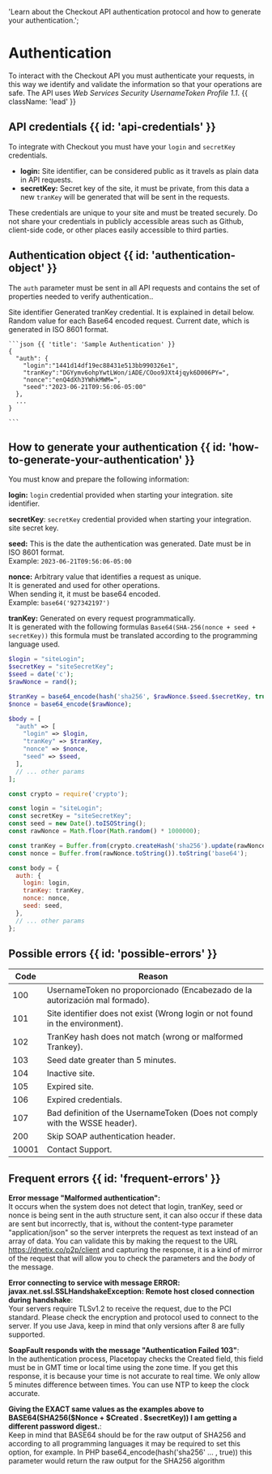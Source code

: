   'Learn about the Checkout API authentication protocol and how to generate your authentication.';
  
# Authentication

To interact with the Checkout API you must authenticate your requests, in this way we identify and validate the information so that your operations are safe. The API uses *Web Services Security UsernameToken Profile 1.1*. {{ className: 'lead' }}

## API credentials {{ id: 'api-credentials' }}

To integrate with Checkout you must have your `login` and `secretKey` credentials.

- **login:** Site identifier, can be considered public as it travels as plain data in API requests.
- **secretKey:** Secret key of the site, it must be private, from this data a new `tranKey` will be generated that will be sent in the requests.

<Note>
  These credentials are unique to your site and must be treated securely. Do not share your credentials in publicly accessible areas such as Github, client-side code, or other places easily accessible to third parties.
</Note>

## Authentication object {{ id: 'authentication-object' }}

The `auth` parameter must be sent in all API requests and contains the set of properties needed to verify authentication..

<Row>
  <Col>
    <Properties>
      <Property name="auth.login" type="string">
        Site identifier
      </Property>
      <Property name="auth.tranKey" type="string">
        Generated tranKey credential. It is explained in detail below.
      </Property>
      <Property name="auth.nonce" type="string">
        Random value for each Base64 encoded request.
      </Property>
      <Property name="auth.seed" type="string">
        Current date, which is generated in ISO 8601 format.
      </Property>
    </Properties>
  </Col>
  <Col sticky>

    ```json {{ 'title': 'Sample Authentication' }}
    {    
      "auth": {
        "login":"1441d14df19ec88431e513bb990326e1",
        "tranKey":"DGYymv6ohpYwtLWon/iADE/COoo9JXt4jqyk6D006PY=",
        "nonce":"enQ4dXh3YWhkMWM=",
        "seed":"2023-06-21T09:56:06-05:00"
      },
      ...
    }

    ```

  </Col>
</Row>


## How to generate your authentication {{ id: 'how-to-generate-your-authentication' }} 

You must know and prepare the following information:

**login:** `login` credential provided when starting your integration. site identifier.

**secretKey**: `secretKey` credential provided when starting your integration. site secret key.

**seed:** This is the date the authentication was generated. Date must be in ISO 8601 format.    
Example: `2023-06-21T09:56:06-05:00`

**nonce:** Arbitrary value that identifies a request as unique.   
It is generated and used for other operations.   
When sending it, it must be base64 encoded.   
Example: `base64('927342197')`

**tranKey:** Generated on every request programmatically.   
It is generated with the following formulas `Base64(SHA-256(nonce + seed + secretKey))` this formula must be translated according to the programming language used.


<CodeGroup title="Generate authentication">

```php
$login = "siteLogin";
$secretKey = "siteSecretKey";
$seed = date('c');
$rawNonce = rand();

$tranKey = base64_encode(hash('sha256', $rawNonce.$seed.$secretKey, true));
$nonce = base64_encode($rawNonce);

$body = [
  "auth" => [
    "login" => $login,
    "tranKey" => $tranKey,
    "nonce" => $nonce,
    "seed" => $seed,
  ],
  // ... other params
];
```

```js
const crypto = require('crypto');

const login = "siteLogin";
const secretKey = "siteSecretKey";
const seed = new Date().toISOString();
const rawNonce = Math.floor(Math.random() * 1000000);

const tranKey = Buffer.from(crypto.createHash('sha256').update(rawNonce + seed + secretKey).digest(), 'binary').toString('base64');
const nonce = Buffer.from(rawNonce.toString()).toString('base64');

const body = {
  auth: {
    login: login,
    tranKey: tranKey,
    nonce: nonce,
    seed: seed,
  },
  // ... other params
};
```

</CodeGroup>

## Possible errors {{ id: 'possible-errors' }}


Code | Reason
---------|----------
 100 | UsernameToken no proporcionado (Encabezado de la autorización mal formado).
 101 | Site identifier does not exist (Wrong login or not found in the environment).
 102 | TranKey hash does not match (wrong or malformed Trankey).
 103 | Seed date greater than 5 minutes.
 104 | Inactive site.
 105 | Expired site.
 106 | Expired credentials.
 107 | Bad definition of the UsernameToken (Does not comply with the WSSE header).
 200 | Skip SOAP authentication header.
 10001 | Contact Support.

## Frequent errors {{ id: 'frequent-errors' }}

**Error message "Malformed authentication":**   
It occurs when the system does not detect that login, tranKey, seed or nonce is being sent in the auth structure sent, it can also occur if these data are sent but incorrectly, that is, without the content-type parameter "application/json" so the server interprets the request as text instead of an array of data. You can validate this by making the request to the URL https://dnetix.co/p2p/client and capturing the response, it is a kind of mirror of the request that will allow you to check the parameters and the *body* of the message.

**Error connecting to service with message ERROR: javax.net.ssl.SSLHandshakeException: Remote host closed connection during handshake**:   
Your servers require TLSv1.2 to receive the request, due to the PCI standard. Please check the encryption and protocol used to connect to the server. If you use Java, keep in mind that only versions after 8 are fully supported.

**SoapFault responds with the message "Authentication Failed 103"**:   
In the authentication process, Placetopay checks the Created field, this field must be in GMT time or local time using the zone time. If you get this response, it is because your time is not accurate to real time. We only allow 5 minutes difference between times. You can use NTP to keep the clock accurate.

**Giving the EXACT same values as the examples above to BASE64(SHA256($Nonce + $Created . $secretKey)) I am getting a different password digest.**:   
Keep in mind that BASE64 should be for the raw output of SHA256 and according to all programming languages it may be required to set this option, for example. In PHP base64_encode(hash('sha256' … , true)) this parameter would return the raw output for the SHA256 algorithm

